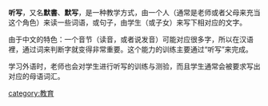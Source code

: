 '''听写'''，又名'''默書'''、'''默写'''，是一种教学方式，由一个人（通常是老师或者父母来充当这个角色）来读一些词语，或句子，由学生（或子女）来写下相对应的文字。

由于中文的特色：一个音节（读音，或者说发音）可能对应很多字，所以在汉语裡，通过词来判断字就变得非常重要。这个能力的训练主要通过“听写”来完成。

学习外语时，老师也会对学生进行听写的训练与测验，而且学生通常会被要求写出对应的母语词汇。

[[category:教育|category:教育]]

{{教育小作品}}
